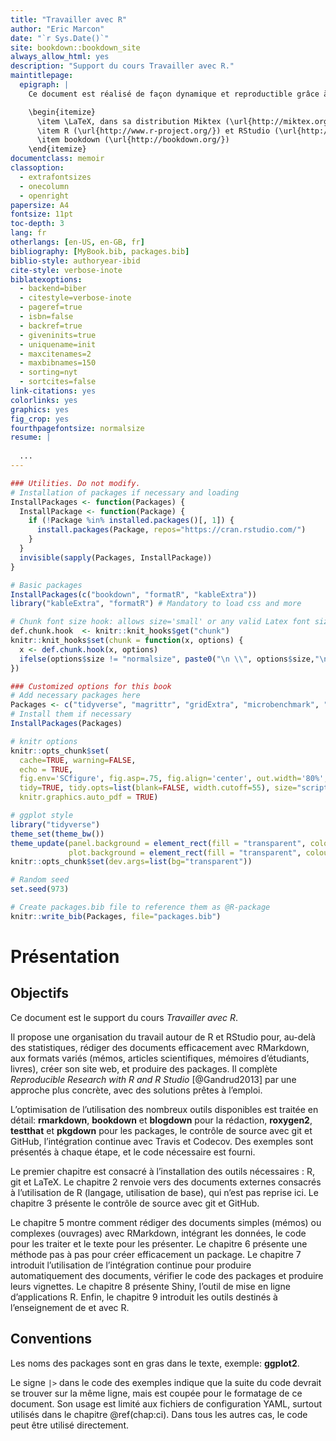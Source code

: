 ```yaml
--- 
title: "Travailler avec R"
author: "Eric Marcon"
date: "`r Sys.Date()`"
site: bookdown::bookdown_site
always_allow_html: yes
description: "Support du cours Travailler avec R."
maintitlepage:
  epigraph: |
    Ce document est réalisé de façon dynamique et reproductible grâce à:

    \begin{itemize}
      \item \LaTeX, dans sa distribution Miktex (\url{http://miktex.org/}) et la classe memoir (\url{http://www.ctan.org/pkg/memoir}).
      \item R (\url{http://www.r-project.org/}) et RStudio (\url{http://www.rstudio.com/})
      \item bookdown (\url{http://bookdown.org/})
    \end{itemize}
documentclass: memoir
classoption:
  - extrafontsizes
  - onecolumn
  - openright
papersize: A4
fontsize: 11pt
toc-depth: 3
lang: fr
otherlangs: [en-US, en-GB, fr]
bibliography: [MyBook.bib, packages.bib]
biblio-style: authoryear-ibid
cite-style: verbose-inote
biblatexoptions:
  - backend=biber
  - citestyle=verbose-inote
  - pageref=true
  - isbn=false
  - backref=true
  - giveninits=true
  - uniquename=init
  - maxcitenames=2
  - maxbibnames=150
  - sorting=nyt
  - sortcites=false
link-citations: yes
colorlinks: yes
graphics: yes
fig_crop: yes
fourthpagefontsize: normalsize
resume: |
  
  ...
---
```


<!-- Commande nécessaire pour la copie de l'icône "Essentiel" en HTML--> 
<img src="images/Essentiel.png" alt="image" hidden/>

```r
### Utilities. Do not modify.
# Installation of packages if necessary and loading
InstallPackages <- function(Packages) {
  InstallPackage <- function(Package) {
    if (!Package %in% installed.packages()[, 1]) {
      install.packages(Package, repos="https://cran.rstudio.com/")
    }
  }
  invisible(sapply(Packages, InstallPackage))
}

# Basic packages
InstallPackages(c("bookdown", "formatR", "kableExtra"))
library("kableExtra", "formatR") # Mandatory to load css and more

# Chunk font size hook: allows size='small' or any valid Latex font size in chunk options
def.chunk.hook  <- knitr::knit_hooks$get("chunk")
knitr::knit_hooks$set(chunk = function(x, options) {
  x <- def.chunk.hook(x, options)
  ifelse(options$size != "normalsize", paste0("\n \\", options$size,"\n\n", x, "\n\n \\normalsize"), x)
})
```


```r
### Customized options for this book
# Add necessary packages here
Packages <- c("tidyverse", "magrittr", "gridExtra", "microbenchmark", "testthat")
# Install them if necessary
InstallPackages(Packages)

# knitr options
knitr::opts_chunk$set(
  cache=TRUE, warning=FALSE,
  echo = TRUE,
  fig.env='SCfigure', fig.asp=.75, fig.align='center', out.width='80%', 
  tidy=TRUE, tidy.opts=list(blank=FALSE, width.cutoff=55), size="scriptsize",
  knitr.graphics.auto_pdf = TRUE)

# ggplot style
library("tidyverse")
theme_set(theme_bw())
theme_update(panel.background = element_rect(fill = "transparent", colour = NA),
             plot.background = element_rect(fill = "transparent", colour = NA))
knitr::opts_chunk$set(dev.args=list(bg="transparent"))

# Random seed
set.seed(973)

# Create packages.bib file to reference them as @R-package
knitr::write_bib(Packages, file="packages.bib")
```

# Présentation {-}

## Objectifs {-}

Ce document est le support du cours *Travailler avec R*.

Il propose une organisation du travail autour de R et RStudio pour, au-delà des statistiques, rédiger des documents efficacement avec RMarkdown, aux formats variés (mémos, articles scientifiques, mémoires d'étudiants, livres), créer son site web, et produire des packages.
Il complète *Reproducible Research with R and R Studio* [@Gandrud2013] par une approche plus concrète, avec des solutions prêtes à l'emploi.  

L'optimisation de l'utilisation des nombreux outils disponibles est traitée en détail: **rmarkdown**, **bookdown** et **blogdown** pour la rédaction, **roxygen2**, **testthat** et **pkgdown** pour les packages, le contrôle de source avec git et GitHub, l'intégration continue avec Travis et Codecov.
Des exemples sont présentés à chaque étape, et le code nécessaire est fourni.

Le premier chapitre est consacré à l'installation des outils nécessaires : R, git et LaTeX.  Le chapitre 2 renvoie vers des documents externes consacrés à l'utilisation de R (langage, utilisation de base), qui n'est pas reprise ici.
Le chapitre 3 présente le contrôle de source avec git et GitHub.

Le chapitre 5 montre comment rédiger des documents simples (mémos) ou complexes (ouvrages) avec RMarkdown, intégrant les données, le code pour les traiter et le texte pour les présenter. 
Le chapitre 6 présente une méthode pas à pas pour créer efficacement un package. 
Le chapitre 7 introduit l'utilisation de l'intégration continue pour produire automatiquement des documents, vérifier le code des packages et produire leurs vignettes. 
Le chapitre 8 présente Shiny, l'outil de mise en ligne d'applications R.
Enfin, le chapitre 9 introduit les outils destinés à l'enseignement de et avec R.

## Conventions {-}

Les noms des packages sont en gras dans le texte, exemple: **ggplot2**.

Le signe `|>` dans le code des exemples indique que la suite du code devrait se trouver sur la même ligne, mais est coupée pour le formatage de ce document.
Son usage est limité aux fichiers de configuration YAML, surtout utilisés dans le chapitre \@ref(chap:ci).
Dans tous les autres cas, le code peut être utilisé directement.

<!-- La commande \mainmatter marque le début du corps du document LaTeX--> 
<!-- Elle ne doit pas être supprimée-->
\mainmatter
